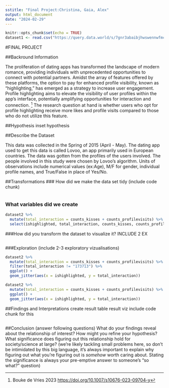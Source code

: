 ---
sstitle: "Final Project:Christina, Gaia, Alex"
output: html_document
date: "2024-02-29"
---

```{r setup, include=FALSE}
knitr::opts_chunk$set(echo = TRUE)
dataset1 <- read.csv("https://query.data.world/s/7gnr3abaibjhwswennwfmct3pwbcre?dws=00000", header=TRUE, stringsAsFactors=FALSE);
```
#FINAL PROJECT

##Backround Information 

The proliferation of dating apps has transformed the landscape of modern romance, providing individuals with unprecedented opportunities to connect with potential partners. Amidst the array of features offered by these platforms, the option to pay for enhanced profile visibility, known as "highlighting," has emerged as a strategy to increase user engagement. Profile highlighting aims to elevate the visibility of user profiles within the app's interface, potentially amplifying opportunities for interaction and connection. ^[Bouke de Vries 2023 <https://doi.org/10.1007/s10676-023-09704-y>] The research question at hand is whether users who opt for profile highlighting receive more likes and profile visits compared to those who do not utilize this feature.

##Hypothesis
inset hypothesis

##Describe the Dataset

This data was collected in the Spring of 2015 (April - May). The dating app used to get this data is called Lovoo, an app primarily used in European countries. The data was gotten from the profiles of the users involved. The people involved in this study were chosen by Lovoo's algorithm. Units of observations include numerical values (ex:Age), M/F for gender, individual profile names, and True/False in place of Yes/No. 


##Transformations
### How did we make the data set tidy (include code chunk)
```{r}

```

### What variables did we create
```{r}
dataset2 %>%
  mutate(total_interaction = counts_kisses + counts_profilevisits) %>% 
  select(ishighlighted, total_interaction, counts_kisses, counts_profilevisits)

```

###How did you transform the dataset to visualize it? INCLUDE 2 EX
```{r}

```

###Exploration (include 2-3 exploratory vizualisations)
```{r}
dataset2 %>%
  mutate(total_interaction = counts_kisses + counts_profilevisits) %>%
  filter(total_interaction != "173713") %>%
  ggplot() +
  geom_jitter(aes(x = ishighlighted, y = total_interaction))

dataset2 %>%
  mutate(total_interaction = counts_kisses + counts_profilevisits) %>%
  ggplot() +
  geom_jitter(aes(x = ishighlighted, y = total_interaction))
```

##Findings and Interpretations
create result table
result viz include code chunk for this
```{r}

```

##Conclusion (answer following questions)
What do your findings reveal about the relationship of interest?
How might you refine your hypothesis?
What significance does figuring out this relationship hold for society/science at large? (we’re likely tackling small problems here, so don’t be intimidated by this big language, it’s always important to explain why figuring out what you’re figuring out is *somehow* worth caring about. Stating the significance is always your pre-emptive answer to someone’s “so what?” question)


